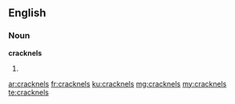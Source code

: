==English==

===Noun===
'''cracknels'''

# {{plural of|cracknel}}

[[ar:cracknels]]
[[fr:cracknels]]
[[ku:cracknels]]
[[mg:cracknels]]
[[my:cracknels]]
[[te:cracknels]]